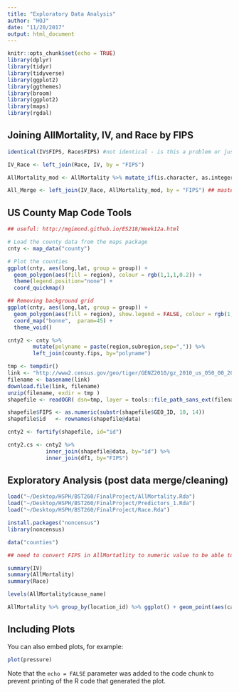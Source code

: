```yaml
---
title: "Exploratory Data Analysis"
author: "HOJ"
date: "11/20/2017"
output: html_document
---
```


```r
knitr::opts_chunk$set(echo = TRUE)
library(dplyr)
library(tidyr)
library(tidyverse)
library(ggplot2)
library(ggthemes)
library(broom)
library(ggplot2)
library(maps)
library(rgdal)
```
## Joining AllMortality, IV, and Race by FIPS
```r
identical(IV$FIPS, Race$FIPS) #not identical - is this a problem or just reflecting some anticipated missingness? 

IV_Race <- left_join(Race, IV, by = "FIPS")

AllMortality_mod <- AllMortality %>% mutate_if(is.character, as.integer) ## changing FIPS to integer object class to be able to merge

All_Merge <- left_join(IV_Race, AllMortality_mod, by = "FIPS") ## master data set with all covariates/outcomes 
```

## US County Map Code Tools
```r
## useful: http://mgimond.github.io/ES218/Week12a.html

# Load the county data from the maps package
cnty <- map_data("county")

# Plot the counties
ggplot(cnty, aes(long,lat, group = group)) + 
  geom_polygon(aes(fill = region), colour = rgb(1,1,1,0.2)) + 
  theme(legend.position="none") +
  coord_quickmap()

## Removing background grid
ggplot(cnty, aes(long,lat, group = group)) + 
  geom_polygon(aes(fill = region), show.legend = FALSE, colour = rgb(1,1,1,0.2)) + 
  coord_map("bonne",  param=45) +
  theme_void()

cnty2 <- cnty %>%
        mutate(polyname = paste(region,subregion,sep=",")) %>%
        left_join(county.fips, by="polyname")

tmp <- tempdir()
link <- "http://www2.census.gov/geo/tiger/GENZ2010/gz_2010_us_050_00_20m.zip"
filename <- basename(link)
download.file(link, filename)
unzip(filename, exdir = tmp )
shapefile <- readOGR( dsn=tmp, layer = tools::file_path_sans_ext(filename) )

shapefile$FIPS <- as.numeric(substr(shapefile$GEO_ID, 10, 14))
shapefile$id   <- rownames(shapefile@data)

cnty2 <- fortify(shapefile, id="id")

cnty2.cs <- cnty2 %>%
            inner_join(shapefile@data, by="id") %>%
            inner_join(df1, by="FIPS")
```


## Exploratory Analysis (post data merge/cleaning)

```r
load("~/Desktop/HSPH/BST260/FinalProject/AllMortality.Rda")
load("~/Desktop/HSPH/BST260/FinalProject/Predictors_1.Rda")
load("~/Desktop/HSPH/BST260/FinalProject/Race.Rda")

install.packages("noncensus")
library(noncensus)

data("counties")

## need to convert FIPS in AllMortatlity to numeric value to be able to merge on FIPS

summary(IV)
summary(AllMortality)
summary(Race)

levels(AllMortality$cause_name)

AllMortality %>% group_by(location_id) %>% ggplot() + geom_point(aes(cause_name, lower))
```

## Including Plots

You can also embed plots, for example:

```r
plot(pressure)
```

Note that the `echo = FALSE` parameter was added to the code chunk to prevent printing of the R code that generated the plot.
